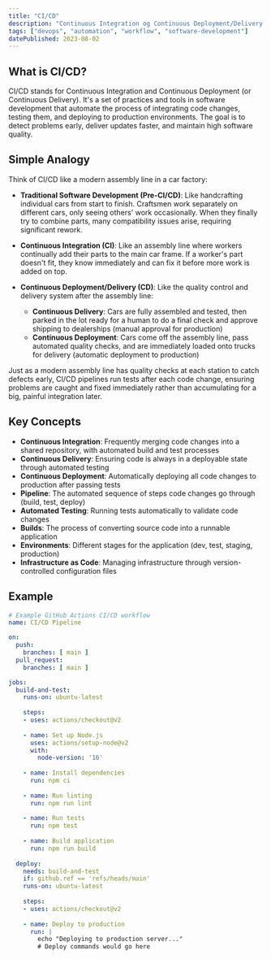 ```yaml
---
title: "CI/CD"
description: "Continuous Integration og Continuous Deployment/Delivery er praksisser der automatiserer softwareudvikling gennem regelmæssig integration, test og levering."
tags: ["devops", "automation", "workflow", "software-development"]
datePublished: 2023-08-02
---
```


## What is CI/CD?

CI/CD stands for Continuous Integration and Continuous Deployment (or Continuous Delivery). It's a set of practices and tools in software development that automate the process of integrating code changes, testing them, and deploying to production environments. The goal is to detect problems early, deliver updates faster, and maintain high software quality.

## Simple Analogy

Think of CI/CD like a modern assembly line in a car factory:

- **Traditional Software Development (Pre-CI/CD)**: Like handcrafting individual cars from start to finish. Craftsmen work separately on different cars, only seeing others' work occasionally. When they finally try to combine parts, many compatibility issues arise, requiring significant rework.

- **Continuous Integration (CI)**: Like an assembly line where workers continually add their parts to the main car frame. If a worker's part doesn't fit, they know immediately and can fix it before more work is added on top.

- **Continuous Deployment/Delivery (CD)**: Like the quality control and delivery system after the assembly line:
  - **Continuous Delivery**: Cars are fully assembled and tested, then parked in the lot ready for a human to do a final check and approve shipping to dealerships (manual approval for production)
  - **Continuous Deployment**: Cars come off the assembly line, pass automated quality checks, and are immediately loaded onto trucks for delivery (automatic deployment to production)

Just as a modern assembly line has quality checks at each station to catch defects early, CI/CD pipelines run tests after each code change, ensuring problems are caught and fixed immediately rather than accumulating for a big, painful integration later.

## Key Concepts

- **Continuous Integration**: Frequently merging code changes into a shared repository, with automated build and test processes
- **Continuous Delivery**: Ensuring code is always in a deployable state through automated testing
- **Continuous Deployment**: Automatically deploying all code changes to production after passing tests
- **Pipeline**: The automated sequence of steps code changes go through (build, test, deploy)
- **Automated Testing**: Running tests automatically to validate code changes
- **Builds**: The process of converting source code into a runnable application
- **Environments**: Different stages for the application (dev, test, staging, production)
- **Infrastructure as Code**: Managing infrastructure through version-controlled configuration files

## Example

```yaml
# Example GitHub Actions CI/CD workflow
name: CI/CD Pipeline

on:
  push:
    branches: [ main ]
  pull_request:
    branches: [ main ]

jobs:
  build-and-test:
    runs-on: ubuntu-latest
    
    steps:
    - uses: actions/checkout@v2
    
    - name: Set up Node.js
      uses: actions/setup-node@v2
      with:
        node-version: '16'
        
    - name: Install dependencies
      run: npm ci
      
    - name: Run linting
      run: npm run lint
      
    - name: Run tests
      run: npm test
      
    - name: Build application
      run: npm run build
      
  deploy:
    needs: build-and-test
    if: github.ref == 'refs/heads/main'
    runs-on: ubuntu-latest
    
    steps:
    - uses: actions/checkout@v2
    
    - name: Deploy to production
      run: |
        echo "Deploying to production server..."
        # Deploy commands would go here
``` 